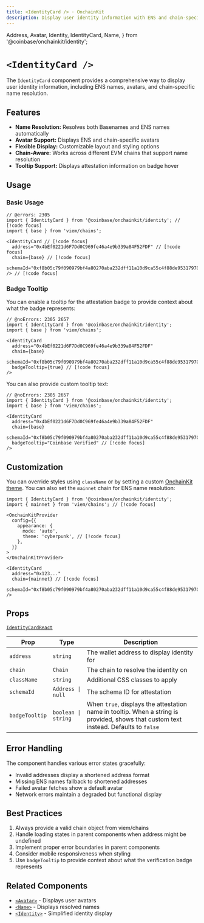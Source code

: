 ```yaml
---
title: <IdentityCard /> · OnchainKit
description: Display user identity information with ENS and chain-specific name resolution
---
```


  Address,
  Avatar,
  Identity,
  IdentityCard,
  Name,
} from '@coinbase/onchainkit/identity';

# `<IdentityCard />`

The `IdentityCard` component provides a comprehensive way to display user identity information, including ENS names, avatars, and chain-specific name resolution.

## Features
- **Name Resolution:** Resolves both Basenames and ENS names automatically
- **Avatar Support:** Displays ENS and chain-specific avatars
- **Flexible Display:** Customizable layout and styling options
- **Chain-Aware:** Works across different EVM chains that support name resolution
- **Tooltip Support:** Displays attestation information on badge hover

## Usage

### Basic Usage

```tsx twoslash
// @errors: 2305
import { IdentityCard } from '@coinbase/onchainkit/identity'; // [!code focus]
import { base } from 'viem/chains';

<IdentityCard // [!code focus] 
  address="0x4bEf0221d6F7Dd0C969fe46a4e9b339a84F52FDF" // [!code focus]
  chain={base} // [!code focus]
  schemaId="0xf8b05c79f090979bf4a80270aba232dff11a10d9ca55c4f88de95317970f0de9"
/> // [!code focus]
```
<App>
  <IdentityCard 
    schemaId="0xf8b05c79f090979bf4a80270aba232dff11a10d9ca55c4f88de95317970f0de9"
    address="0x4bEf0221d6F7Dd0C969fe46a4e9b339a84F52FDF"
    chain={base}
    className="max-w-[300px]"
  />
</App>

### Badge Tooltip

You can enable a tooltip for the attestation badge to provide context about what the badge represents:

```tsx twoslash
// @noErrors: 2305 2657
import { IdentityCard } from '@coinbase/onchainkit/identity';
import { base } from 'viem/chains';

<IdentityCard 
  address="0x4bEf0221d6F7Dd0C969fe46a4e9b339a84F52FDF"
  chain={base}
  schemaId="0xf8b05c79f090979bf4a80270aba232dff11a10d9ca55c4f88de95317970f0de9"
  badgeTooltip={true} // [!code focus]
/>
```

<App>
  <IdentityCard 
    schemaId="0xf8b05c79f090979bf4a80270aba232dff11a10d9ca55c4f88de95317970f0de9"
    address="0x4bEf0221d6F7Dd0C969fe46a4e9b339a84F52FDF"
    chain={base}
    className="max-w-[300px]"
    badgeTooltip={true}
  />
</App>

You can also provide custom tooltip text:

```tsx twoslash
// @noErrors: 2305 2657
import { IdentityCard } from '@coinbase/onchainkit/identity';
import { base } from 'viem/chains';

<IdentityCard 
  address="0x4bEf0221d6F7Dd0C969fe46a4e9b339a84F52FDF"
  chain={base}
  schemaId="0xf8b05c79f090979bf4a80270aba232dff11a10d9ca55c4f88de95317970f0de9"
  badgeTooltip="Coinbase Verified" // [!code focus]
/>
```

<App>
  <IdentityCard 
    schemaId="0xf8b05c79f090979bf4a80270aba232dff11a10d9ca55c4f88de95317970f0de9"
    address="0x4bEf0221d6F7Dd0C969fe46a4e9b339a84F52FDF"
    chain={base}
    className="max-w-[300px]"
    badgeTooltip="Coinbase Verified"
  />
</App>

## Customization

You can override styles using `className` or by setting a custom [OnchainKit theme](/builderkits/onchainkit/guides/themes#custom-theme). You can also set the `mainnet` chain for ENS name resolution:

```tsx
import { IdentityCard } from '@coinbase/onchainkit/identity';
import { mainnet } from 'viem/chains'; // [!code focus]

<OnchainKitProvider
  config={{
    appearance: {
      mode: 'auto',
      theme: 'cyberpunk', // [!code focus]
    },
  }}
>
</OnchainKitProvider>

<IdentityCard 
  address="0x123..."
  chain={mainnet} // [!code focus]
  schemaId="0xf8b05c79f090979bf4a80270aba232dff11a10d9ca55c4f88de95317970f0de9"
/>

```
<App>
  <IdentityCard 
    schemaId="0xf8b05c79f090979bf4a80270aba232dff11a10d9ca55c4f88de95317970f0de9"
    address="0x4bEf0221d6F7Dd0C969fe46a4e9b339a84F52FDF"
    chain={mainnet}
    className="cyberpunk max-w-[300px]"
  />
</App>

## Props

[`IdentityCardReact`](/builderkits/onchainkit/identity/types#identitycardreact)

| Prop | Type | Description |
|------|------|-------------|
| `address` | `string` | The wallet address to display identity for |
| `chain` | `Chain` | The chain to resolve the identity on |
| `className` | `string` | Additional CSS classes to apply |
| `schemaId` | `Address \| null` | The schema ID for attestation |
| `badgeTooltip` | `boolean \| string` | When `true`, displays the attestation name in tooltip. When a string is provided, shows that custom text instead. Defaults to `false` |

## Error Handling

The component handles various error states gracefully:

- Invalid addresses display a shortened address format
- Missing ENS names fallback to shortened addresses
- Failed avatar fetches show a default avatar
- Network errors maintain a degraded but functional display

## Best Practices

1. Always provide a valid chain object from viem/chains
2. Handle loading states in parent components when address might be undefined
3. Implement proper error boundaries in parent components
4. Consider mobile responsiveness when styling
5. Use `badgeTooltip` to provide context about what the verification badge represents

## Related Components

- [`<Avatar>`](/builderkits/onchainkit/identity/avatar) - Displays user avatars
- [`<Name>`](/builderkits/onchainkit/identity/name) - Displays resolved names
- [`<Identity>`](/builderkits/onchainkit/identity/identity) - Simplified identity display

